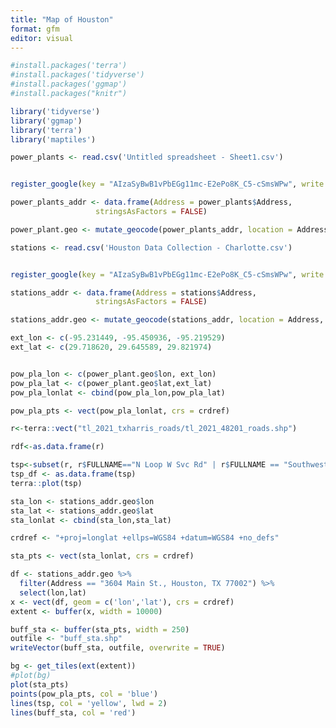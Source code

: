 ```yaml
---
title: "Map of Houston"
format: gfm
editor: visual
---
```


```r
#install.packages('terra')
#install.packages('tidyverse')
#install.packages('ggmap')
#install.packages("knitr")

library('tidyverse')
library('ggmap')
library('terra')
library('maptiles')

```

```r
power_plants <- read.csv('Untitled spreadsheet - Sheet1.csv')


register_google(key = "AIzaSyBwB1vPbEGg11mc-E2ePo8K_C5-cSmsWPw", write = TRUE)
```

```r
power_plants_addr <- data.frame(Address = power_plants$Address,
                   stringsAsFactors = FALSE)

power_plant.geo <- mutate_geocode(power_plants_addr, location = Address, output = "latlona")
```

```r
stations <- read.csv('Houston Data Collection - Charlotte.csv')


register_google(key = "AIzaSyBwB1vPbEGg11mc-E2ePo8K_C5-cSmsWPw", write = TRUE)

```

```r
stations_addr <- data.frame(Address = stations$Address,
                   stringsAsFactors = FALSE)

stations_addr.geo <- mutate_geocode(stations_addr, location = Address, output = "latlona")


```

```r
ext_lon <- c(-95.231449, -95.450936, -95.219529)
ext_lat <- c(29.718620, 29.645589, 29.821974)


pow_pla_lon <- c(power_plant.geo$lon, ext_lon)
pow_pla_lat <- c(power_plant.geo$lat,ext_lat)
pow_pla_lonlat <- cbind(pow_pla_lon,pow_pla_lat)

pow_pla_pts <- vect(pow_pla_lonlat, crs = crdref)

```

```r
r<-terra::vect("tl_2021_txharris_roads/tl_2021_48201_roads.shp")

rdf<-as.data.frame(r)

tsp<-subset(r, r$FULLNAME=="N Loop W Svc Rd" | r$FULLNAME == "Southwest Fwy" | r$FULLNAME == "Katy Fwy" | r$FULLNAME == "S Loop W Svc Rd" | r$FULLNAME == "W Loop S Fwy" | r$FULLNAME == "W Loop S Svc Rd" | r$FULLNAME == "Gulf Fwy" | r$FULLNAME == "North Fwy" | r$FULLNAME == "N Loop E Fwy" | r$FULLNAME == "N Loop E Svc Rd" | r$FULLNAME == "South Fwy")
tsp_df <- as.data.frame(tsp)
terra::plot(tsp)
```

```r
sta_lon <- stations_addr.geo$lon
sta_lat <- stations_addr.geo$lat
sta_lonlat <- cbind(sta_lon,sta_lat)

crdref <- "+proj=longlat +ellps=WGS84 +datum=WGS84 +no_defs"

sta_pts <- vect(sta_lonlat, crs = crdref)

```

```r
df <- stations_addr.geo %>%
  filter(Address == "3604 Main St., Houston, TX 77002") %>%
  select(lon,lat)
x <- vect(df, geom = c('lon','lat'), crs = crdref)
extent <- buffer(x, width = 10000)

buff_sta <- buffer(sta_pts, width = 250)
outfile <- "buff_sta.shp"
writeVector(buff_sta, outfile, overwrite = TRUE)

bg <- get_tiles(ext(extent))
#plot(bg)
plot(sta_pts)
points(pow_pla_pts, col = 'blue')
lines(tsp, col = 'yellow', lwd = 2)
lines(buff_sta, col = 'red')
```
